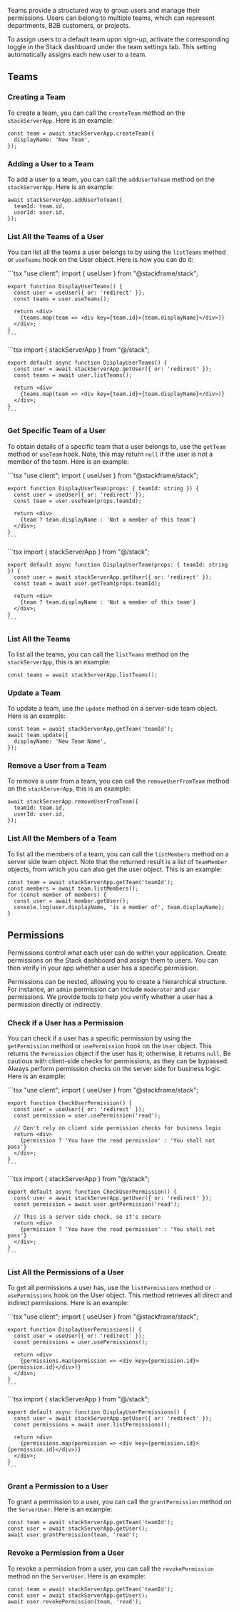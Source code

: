 ---
---


Teams provide a structured way to group users and manage their permissions. Users can belong to multiple teams, which can represent departments, B2B customers, or projects.

To assign users to a default team upon sign-up, activate the corresponding toggle in the Stack dashboard under the team settings tab. This setting automatically assigns each new user to a team.

## Teams

### Creating a Team

To create a team, you can call the `createTeam` method on the `stackServerApp`. Here is an example:

```tsx
const team = await stackServerApp.createTeam({
  displayName: 'New Team',
});
```

### Adding a User to a Team

To add a user to a team, you can call the `addUserToTeam` method on the `stackServerApp`. Here is an example:

```tsx
await stackServerApp.addUserToTeam({
  teamId: team.id,
  userId: user.id,
});
```

### List All the Teams of a User

You can list all the teams a user belongs to by using the `listTeams` method or `useTeams` hook on the User object. Here is how you can do it:

<Tabs>
  <TabItem value="client" label="Client Component" default>
    ```tsx
    "use client";
    import { useUser } from "@stackframe/stack";

    export function DisplayUserTeams() {
      const user = useUser({ or: 'redirect' });
      const teams = user.useTeams();

      return <div>
        {teams.map(team => <div key={team.id}>{team.displayName}</div>)}
      </div>;
    }
    ```
  </TabItem>

  <TabItem value="server" label="Server Component">
    ```tsx
    import { stackServerApp } from "@/stack";

    export default async function DisplayUserTeams() {
      const user = await stackServerApp.getUser({ or: 'redirect' });
      const teams = await user.listTeams();

      return <div>
        {teams.map(team => <div key={team.id}>{team.displayName}</div>)}
      </div>;
    }
    ```
  </TabItem>
</Tabs>


### Get Specific Team of a User

To obtain details of a specific team that a user belongs to, use the `getTeam` method or `useTeam` hook. Note, this may return `null` if the user is not a member of the team. Here is an example:

<Tabs>
  <TabItem value="client" label="Client Component" default>
    ```tsx
    "use client";
    import { useUser } from "@stackframe/stack";

    export function DisplayUserTeam(props: { teamId: string }) {
      const user = useUser({ or: 'redirect' });
      const team = user.useTeam(props.teamId);

      return <div>
        {team ? team.displayName : 'Not a member of this team'}
      </div>;
    }
    ```
  </TabItem>

  <TabItem value="server" label="Server Component">
    ```tsx
    import { stackServerApp } from "@/stack";

    export default async function DisplayUserTeam(props: { teamId: string }) {
      const user = await stackServerApp.getUser({ or: 'redirect' });
      const team = await user.getTeam(props.teamId);

      return <div>
        {team ? team.displayName : 'Not a member of this team'}
      </div>;
    }
    ```
  </TabItem>
</Tabs>

### List All the Teams

To list all the teams, you can call the `listTeams` method on the `stackServerApp`, this is an example:

```tsx
const teams = await stackServerApp.listTeams();
```

### Update a Team

To update a team, use the `update` method on a server-side team object. Here is an example:

```tsx
const team = await stackServerApp.getTeam('teamId');
await team.update({
  displayName: 'New Team Name',
});
```

### Remove a User from a Team

To remove a user from a team, you can call the `removeUserFromTeam` method on the `stackServerApp`, this is an example:

```tsx
await stackServerApp.removeUserFromTeam({
  teamId: team.id,
  userId: user.id,
});
```

### List All the Members of a Team

To list all the members of a team, you can call the `listMembers` method on a server side team object. Note that the returned result is a list of `TeamMember` objects, from which you can also get the user object. This is an example:

```tsx
const team = await stackServerApp.getTeam('teamId');
const members = await team.listMembers();
for (const member of members) {
  const user = await member.getUser();
  console.log(user.displayName, 'is a member of', team.displayName);
}
```

## Permissions

Permissions control what each user can do within your application. Create permissions on the Stack dashboard and assign them to users. You can then verify in your app whether a user has a specific permission.

Permissions can be nested, allowing you to create a hierarchical structure. For instance, an `admin` permission can include `moderator` and `user` permissions. We provide tools to help you verify whether a user has a permission directly or indirectly.


### Check if a User has a Permission

You can check if a user has a specific permission by using the `getPermission` method or `usePermission` hook on the `User` object. This returns the `Permission` object if the user has it; otherwise, it returns `null`. Be cautious with client-side checks for permissions, as they can be bypassed. Always perform permission checks on the server side for business logic. Here is an example:

<Tabs>
  <TabItem value="client" label="Client Component" default>
    ```tsx
    "use client";
    import { useUser } from "@stackframe/stack";

    export function CheckUserPermission() {
      const user = useUser({ or: 'redirect' });
      const permission = user.usePermission('read');

      // Don't rely on client side permission checks for business logic
      return <div>
        {permission ? 'You have the read permission' : 'You shall not pass'}
      </div>;
    }
    ```
  </TabItem>

  <TabItem value="server" label="Server Component">
    ```tsx
    import { stackServerApp } from "@/stack";

    export default async function CheckUserPermission() {
      const user = await stackServerApp.getUser({ or: 'redirect' });
      const permission = await user.getPermission('read');

      // This is a server side check, so it's secure
      return <div>
        {permission ? 'You have the read permission' : 'You shall not pass'}
      </div>;
    }
    ```
  </TabItem>
</Tabs>


### List All the Permissions of a User

To get all permissions a user has, use the `listPermissions` method or `usePermissions` hook on the User object. This method retrieves all direct and indirect permissions. Here is an example:

<Tabs>
  <TabItem value="client" label="Client Component" default>
    ```tsx
    "use client";
    import { useUser } from "@stackframe/stack";

    export function DisplayUserPermissions() {
      const user = useUser({ or: 'redirect' });
      const permissions = user.usePermissions();

      return <div>
        {permissions.map(permission => <div key={permission.id}>{permission.id}</div>)}
      </div>;
    }
    ```
  </TabItem>

  <TabItem value="server" label="Server Component">
    ```tsx
    import { stackServerApp } from "@/stack";

    export default async function DisplayUserPermissions() {
      const user = await stackServerApp.getUser({ or: 'redirect' });
      const permissions = await user.listPermissions();

      return <div>
        {permissions.map(permission => <div key={permission.id}>{permission.id}</div>)}
      </div>;
    }
    ```
  </TabItem>
</Tabs>

### Grant a Permission to a User

To grant a permission to a user, you can call the `grantPermission` method on the `ServerUser`. Here is an example:

```tsx
const team = await stackServerApp.getTeam('teamId');
const user = await stackServerApp.getUser();
await user.grantPermission(team, 'read');
```

### Revoke a Permission from a User

To revoke a permission from a user, you can call the `revokePermission` method on the `ServerUser`. Here is an example:

```tsx
const team = await stackServerApp.getTeam('teamId');
const user = await stackServerApp.getUser();
await user.revokePermission(team, 'read');
```